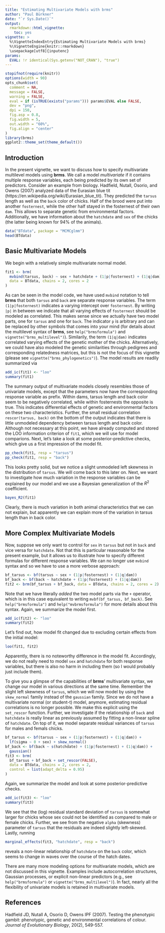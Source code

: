 ```yaml
---
title: "Estimating Multivariate Models with brms"
author: "Paul Bürkner"
date: "`r Sys.Date()`"
output: 
  rmarkdown::html_vignette:
    toc: yes
vignette: >
  %\VignetteIndexEntry{Estimating Multivariate Models with brms}
  %\VignetteEngine{knitr::rmarkdown}
  \usepackage[utf8]{inputenc}
params:
  EVAL: !r identical(Sys.getenv("NOT_CRAN"), "true")
---
```


```r
stopifnot(require(knitr))
options(width = 90)
opts_chunk$set(
  comment = NA,
  message = FALSE,
  warning = FALSE,
  eval = if (isTRUE(exists("params"))) params$EVAL else FALSE,
  dev = "png",
  dpi = 150,
  fig.asp = 0.8,
  fig.width = 5,
  out.width = "60%",
  fig.align = "center"
)
library(brms)
ggplot2::theme_set(theme_default())
```

## Introduction

In the present vignette, we want to discuss how to specify multivariate multilevel models using **brms**. We call a model *multivariate* if it contains multiple response variables, each being predicted by its own set of predictors. Consider an example from biology. Hadfield, Nutall, Osorio, and Owens (2007) analyzed data of the Eurasian blue tit (https://en.wikipedia.org/wiki/Eurasian_blue_tit). They predicted the `tarsus` length as well as the `back` color of chicks. Half of the brood were put into another `fosternest`, while the other half stayed in the fosternest of their own `dam`. This allows to separate genetic from environmental factors. Additionally, we have information about the `hatchdate` and `sex` of the chicks (the latter being known for 94\% of the animals).

```r
data("BTdata", package = "MCMCglmm")
head(BTdata)
```

## Basic Multivariate Models 

We begin with a relatively simple multivariate normal model.

```r
fit1 <- brm(
  mvbind(tarsus, back) ~ sex + hatchdate + (1|p|fosternest) + (1|q|dam),
  data = BTdata, chains = 2, cores = 2
)
```

As can be seen in the model code, we have used `mvbind` notation to tell **brms** that both `tarsus` and `back` are separate response variables. The term `(1|p|fosternest)` indicates a varying intercept over `fosternest`. By writing `|p|` in between we indicate that all varying effects of `fosternest` should be modeled as correlated. This makes sense since we actually have two model parts, one for `tarsus` and one for `back`. The indicator `p` is arbitrary and can be replaced by other symbols that comes into your mind (for details about the multilevel syntax of **brms**, see `help("brmsformula")` and `vignette("brms_multilevel")`). Similarily, the term `(1|q|dam)` indicates correlated varying effects of the genetic mother of the chicks. Alternatively, we could have also modeled the genetic similarities through pedigrees and corresponding relatedness matrices, but this is not the focus of this vignette (please see `vignette("brms_phylogenetics")`). The model results are readily summarized via

```r
add_ic(fit1) <- "loo"
summary(fit1)
```

The summary output of multivariate models closely resembles those of univariate models, except that the parameters now have the corresponding response variable as prefix. Within dams, tarsus length and back color seem to be negatively correlated, while within fosternests the opposite is true. This indicates differential effects of genetic and environmental factors on these two characteristics. Further, the small residual correlation `rescor(tarsus, back)` on the bottom of the output indicates that there is little unmodeled dependency between tarsus length and back color. Although not necessary at this point, we have already computed and stored the LOO information criterion of `fit1`, which we will use for model comparions. Next, let's take a look at some posterior-predictive checks, which give us a first impression of the model fit.

```r
pp_check(fit1, resp = "tarsus")
pp_check(fit1, resp = "back")
```

This looks pretty solid, but we notice a slight unmodeled left skewness in the distribution of `tarsus`. We will come back to this later on. Next, we want to investigate how much variation in the response variables can be explained by our model and we use a Bayesian generalization of the $R^2$ coefficient.

```r
bayes_R2(fit1)
```

Clearly, there is much variation in both animal characteristics that we can not explain, but apparently we can explain more of the variation in tarsus length than in back color.

## More Complex Multivariate Models

Now, suppose we only want to control for `sex` in `tarsus` but not in `back` and vice versa for `hatchdate`. Not that this is particular reasonable for the present example, but it allows us to illustrate how to specify different formulas for different response variables. We can no longer use `mvbind` syntax and so we have to use a more verbose approach: 

```r
bf_tarsus <- bf(tarsus ~ sex + (1|p|fosternest) + (1|q|dam))
bf_back <- bf(back ~ hatchdate + (1|p|fosternest) + (1|q|dam))
fit2 <- brm(bf_tarsus + bf_back, data = BTdata, chains = 2, cores = 2)
```

Note that we have literally *added* the two model parts via the `+` operator, which is in this case equivalent to writing `mvbf(bf_tarsus, bf_back)`. See `help("brmsformula")` and `help("mvbrmsformula")` for more details about this syntax. Again, we summarize the model first.

```r
add_ic(fit2) <- "loo"
summary(fit2)
```

Let's find out, how model fit changed due to excluding certain effects from the initial model:

```r
loo(fit1, fit2)
```

Apparently, there is no noteworthy difference in the model fit. Accordingly, we do not really need to model `sex` and `hatchdate` for both response variables, but there is also no harm in including them (so I would probably just include them).  

To give you a glimpse of the capabilities of **brms**' multivariate syntax, we change our model in various directions at the same time. Remember the slight left skewness of `tarsus`, which we will now model by using the `skew_normal` family instead of the `gaussian` family. Since we do not have a multivariate normal (or student-t) model, anymore, estimating residual correlations is no longer possible. We make this explicit using the `set_rescor` function. Further, we investigate if the relationship of `back` and `hatchdate` is really linear as previously assumed by fitting a non-linear spline of `hatchdate`. On top of it, we model separate residual variances of `tarsus` for males and femals chicks.

```r
bf_tarsus <- bf(tarsus ~ sex + (1|p|fosternest) + (1|q|dam)) +
  lf(sigma ~ 0 + sex) + skew_normal()
bf_back <- bf(back ~ s(hatchdate) + (1|p|fosternest) + (1|q|dam)) +
  gaussian()
fit3 <- brm(
  bf_tarsus + bf_back + set_rescor(FALSE), 
  data = BTdata, chains = 2, cores = 2,
  control = list(adapt_delta = 0.95)
)
```

Again, we summarize the model and look at some posterior-predictive checks.

```r
add_ic(fit3) <- "loo"
summary(fit3)
```

We see that the (log) residual standard deviation of `tarsus` is somewhat larger for chicks whose sex could not be identified as compared to male or female chicks. Further, we see from the negative `alpha` (skewness) parameter of `tarsus` that the residuals are indeed slightly left-skewed. Lastly, running

```r
marginal_effects(fit3, "hatchdate", resp = "back")
```

reveals a non-linear relationship of `hatchdate` on the `back` color, which seems to change in waves over the course of the hatch dates.

There are many more modeling options for multivariate models, which are not discussed in this vignette. Examples include autocorrelation structures, Gaussian processes, or explicit non-linear predictors (e.g., see `help("brmsformula")` or `vignette("brms_multilevel")`). In fact, nearly all the flexibility of univariate models is retained in multivariate models. 

## References

Hadfield JD, Nutall A, Osorio D, Owens IPF (2007). Testing the phenotypic gambit: phenotypic, genetic and environmental correlations of colour. *Journal of Evolutionary Biology*, 20(2), 549-557.
